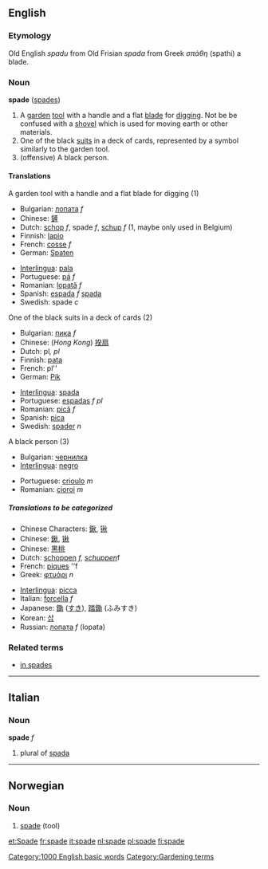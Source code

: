 ==English==
===Etymology===
Old English ''spadu'' from Old Frisian ''spada'' from Greek ''σπάθη'' (spathi) a blade.

===Noun===
'''spade''' ([[spades]])

# A [[garden]] [[tool]] with a handle and a flat [[blade]] for [[dig]]ging. Not be be confused with a [[shovel]] which is used for moving earth or other materials.
# One of the black [[suit]]s in a deck of cards, represented by a symbol similarly to the garden tool.
# (offensive) A black person.

====Translations====
;A garden tool with a handle and a flat blade for digging (1)
{{top}}
*Bulgarian: [[лопата]] ''f''
*Chinese: [[鏟]]
*Dutch: [[schop]] ''f'', spade ''f'', [[schup]] ''f'' (1, maybe only used in Belgium)
*Finnish: [[lapio]]
*French: [[cosse]] ''f''
*German: [[Spaten]]
{{mid}}
*[[Interlingua]]: [[pala]]
*Portuguese: [[pá]] ''f''
*Romanian: [[lopată]] ''f''
*Spanish: [[espada]] ''f'' [[spada]] {{f}}
*Swedish: spade ''c''
{{bottom}}

;One of the black suits in a deck of cards (2)
{{top}}
*Bulgarian: [[пика]] ''f''
*Chinese: (''Hong Kong'') [[揆扇]]
*Dutch: pl'', pl''
*Finnish: [[pata]]
*French: pl''
*German: [[Pik]]
{{mid}}
*[[Interlingua]]: [[spada]]
*Portuguese: [[espadas]] ''f pl''
*Romanian: [[pică]] ''f''
*Spanish: [[pica]]
*Swedish: [[spader]] ''n''
{{bottom}}

;A black person (3)
{{top}}
*Bulgarian: [[чернилка]]
*[[Interlingua]]: [[negro]]
{{mid}}
*Portuguese: [[crioulo]] ''m''
*Romanian: [[cioroi]] ''m''
{{bottom}}

=====Translations to be categorized=====
{{checktrans}}
{{top}}
*Chinese Characters: [[鍬]], [[锹]]
*Chinese: [[鍬]], [[锹]]
*Chinese: [[黑桃]]
*Dutch: [[schoppen]] ''f, [[schuppen]] ''f
*French: [[piques]] ''f
*Greek: [[φτυάρι]] ''n''
{{mid}}
*[[Interlingua]]: [[picca]]
*Italian: [[forcella]] ''f''
*Japanese: [[鋤]] ([[すき]]), [[踏鋤]] (ふみすき)
*Korean: [[삽]]
*Russian: [[лопата]] ''f'' (lopata)
{{bottom}}

[[Category:1000 English basic words]]
[[Category:Gardening terms]]

===Related terms===
*[[in spades]]
----

==Italian==
===Noun===
'''spade''' ''f''

# plural of [[spada]]

----

==Norwegian==
===Noun===
{{no-noun-m1|spad}}
#[[#English|spade]] (tool)

[[et:Spade]]
[[fr:spade]]
[[it:spade]]
[[nl:spade]]
[[pl:spade]]
[[fi:spade]]